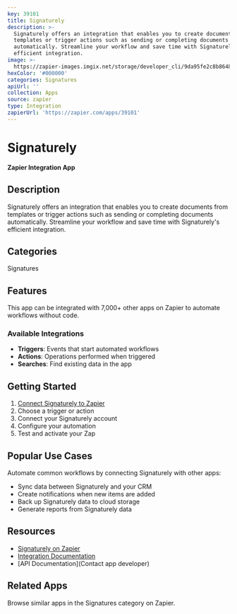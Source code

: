 ```yaml
---
key: 39101
title: Signaturely
description: >-
  Signaturely offers an integration that enables you to create documents from
  templates or trigger actions such as sending or completing documents
  automatically. Streamline your workflow and save time with Signaturely's
  efficient integration.
image: >-
  https://zapier-images.imgix.net/storage/developer_cli/9da95fe2c8b8648fa32d037b9410b58e_3.png?auto=format%2Ccompress&ixlib=python-3.0.0&q=50
hexColor: '#000000'
categories: Signatures
apiUrl: ''
collection: Apps
source: zapier
type: Integration
zapierUrl: 'https://zapier.com/apps/39101'
---
```

# Signaturely

**Zapier Integration App**

## Description

Signaturely offers an integration that enables you to create documents from templates or trigger actions such as sending or completing documents automatically. Streamline your workflow and save time with Signaturely's efficient integration.

## Categories

Signatures

## Features

This app can be integrated with 7,000+ other apps on Zapier to automate workflows without code.

### Available Integrations

- **Triggers**: Events that start automated workflows
- **Actions**: Operations performed when triggered
- **Searches**: Find existing data in the app

## Getting Started

1. [Connect Signaturely to Zapier](https://zapier.com/apps/39101)
2. Choose a trigger or action
3. Connect your Signaturely account
4. Configure your automation
5. Test and activate your Zap

## Popular Use Cases

Automate common workflows by connecting Signaturely with other apps:

- Sync data between Signaturely and your CRM
- Create notifications when new items are added
- Back up Signaturely data to cloud storage
- Generate reports from Signaturely data

## Resources

- [Signaturely on Zapier](https://zapier.com/apps/39101)
- [Integration Documentation](https://zapier.com/apps/39101/integrations)
- [API Documentation](Contact app developer)

## Related Apps

Browse similar apps in the Signatures category on Zapier.
